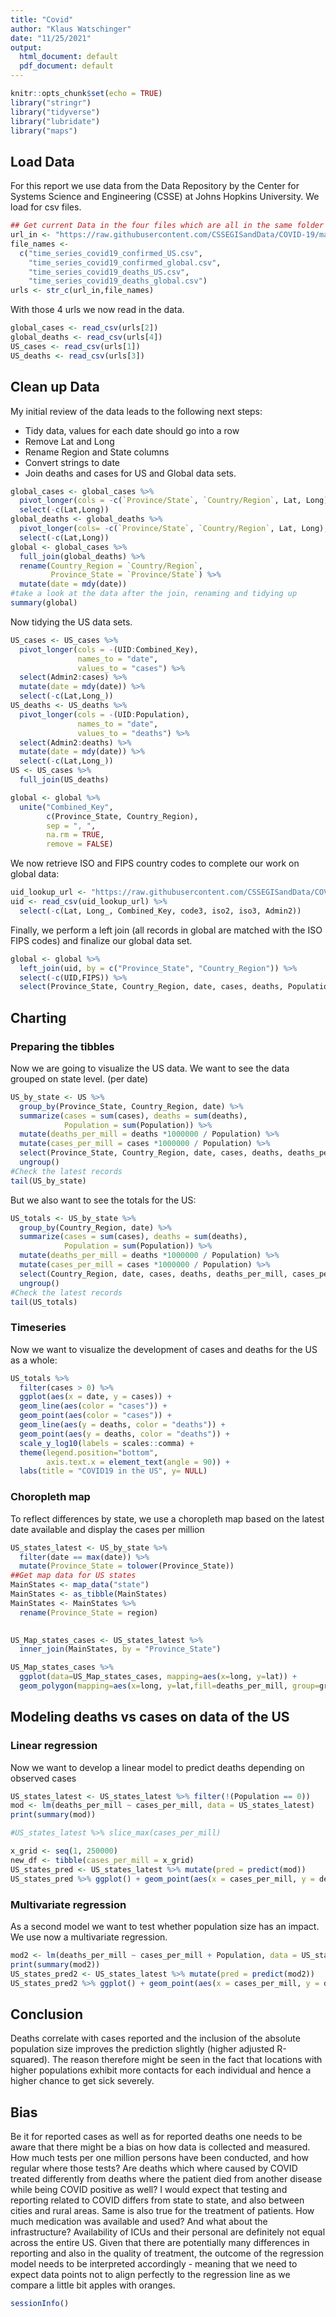 ---
title: "Covid"
author: "Klaus Watschinger"
date: "11/25/2021"
output:
  html_document: default
  pdf_document: default
---

```{r setup, include=FALSE}
knitr::opts_chunk$set(echo = TRUE)
library("stringr")
library("tidyverse")
library("lubridate")
library("maps")
```

## Load Data
For this report we use data from the Data Repository by the Center for Systems Science and Engineering (CSSE) at Johns Hopkins University. We load for csv files.

```{r get_hoskins_data}
## Get current Data in the four files which are all in the same folder
url_in <- "https://raw.githubusercontent.com/CSSEGISandData/COVID-19/master/csse_covid_19_data/csse_covid_19_time_series/"
file_names <-
  c("time_series_covid19_confirmed_US.csv",
    "time_series_covid19_confirmed_global.csv",
    "time_series_covid19_deaths_US.csv",
    "time_series_covid19_deaths_global.csv")
urls <- str_c(url_in,file_names)
```

With those 4 urls we now read in the data.

```{r import_data, message=FALSE}
global_cases <- read_csv(urls[2])
global_deaths <- read_csv(urls[4])
US_cases <- read_csv(urls[1])
US_deaths <- read_csv(urls[3])
```

## Clean up Data
My initial review of the data leads to the following next steps:

* Tidy data, values for each date should go into a row
* Remove Lat and Long
* Rename Region and State columns
* Convert strings to date
* Join deaths and cases for US and Global data sets.

```{r tidy_global_data, messages = FALSE}
global_cases <- global_cases %>%
  pivot_longer(cols = -c(`Province/State`, `Country/Region`, Lat, Long), names_to ="date", values_to = "cases") %>%
  select(-c(Lat,Long))
global_deaths <- global_deaths %>%
  pivot_longer(cols= -c(`Province/State`, `Country/Region`, Lat, Long), names_to ="date", values_to = "deaths") %>%
  select(-c(Lat,Long))
global <- global_cases %>%
  full_join(global_deaths) %>%
  rename(Country_Region = `Country/Region`,
         Province_State = `Province/State`) %>%
  mutate(date = mdy(date))
#take a look at the data after the join, renaming and tidying up
summary(global)
```

Now tidying the US data sets.
```{r tidy_US_Data, messages = FALSE}
US_cases <- US_cases %>%
  pivot_longer(cols = -(UID:Combined_Key),
               names_to = "date",
               values_to = "cases") %>%
  select(Admin2:cases) %>%
  mutate(date = mdy(date)) %>%
  select(-c(Lat,Long_))
US_deaths <- US_deaths %>%
  pivot_longer(cols = -(UID:Population),
               names_to = "date",
               values_to = "deaths") %>%
  select(Admin2:deaths) %>%
  mutate(date = mdy(date)) %>%
  select(-c(Lat,Long_))
US <- US_cases %>%
  full_join(US_deaths)
```
```{r modify_Global }
global <- global %>%
  unite("Combined_Key",
        c(Province_State, Country_Region),
        sep = ", ",
        na.rm = TRUE,
        remove = FALSE)
```

We now retrieve ISO and FIPS country codes to complete our work on global data:
```{r ISO_FIPS_Codes, messages = FALSE}
uid_lookup_url <- "https://raw.githubusercontent.com/CSSEGISandData/COVID-19/master/csse_covid_19_data/UID_ISO_FIPS_LookUp_Table.csv"
uid <- read_csv(uid_lookup_url) %>%
  select(-c(Lat, Long_, Combined_Key, code3, iso2, iso3, Admin2))
```

Finally, we perform a left join (all records in global are matched with the ISO FIPS codes) and finalize our global data set.
```{r join_global_iso}
global <- global %>%
  left_join(uid, by = c("Province_State", "Country_Region")) %>%
  select(-c(UID,FIPS)) %>%
  select(Province_State, Country_Region, date, cases, deaths, Population, Combined_Key)

```

## Charting
### Preparing the tibbles
Now we are going to visualize the US data. We want to see the data grouped on state level. (per date)
```{r US_by_state, messages = FALSE, warnings = FALSE}
US_by_state <- US %>%
  group_by(Province_State, Country_Region, date) %>%
  summarize(cases = sum(cases), deaths = sum(deaths),
            Population = sum(Population)) %>%
  mutate(deaths_per_mill = deaths *1000000 / Population) %>%
  mutate(cases_per_mill = cases *1000000 / Population) %>%
  select(Province_State, Country_Region, date, cases, deaths, deaths_per_mill, cases_per_mill, Population) %>%
  ungroup()
#Check the latest records
tail(US_by_state)
```
But we also want to see the totals for the US:
```{r US_totals, messages = FALSE}
US_totals <- US_by_state %>%
  group_by(Country_Region, date) %>%
  summarize(cases = sum(cases), deaths = sum(deaths),
            Population = sum(Population)) %>%
  mutate(deaths_per_mill = deaths *1000000 / Population) %>%
  mutate(cases_per_mill = cases *1000000 / Population) %>%
  select(Country_Region, date, cases, deaths, deaths_per_mill, cases_per_mill, Population) %>%
  ungroup()
#Check the latest records
tail(US_totals)
```

### Timeseries
Now we want to visualize the development of cases and deaths for the US as a whole:
```{r US_Timeseries, messages = FALSE}
US_totals %>%
  filter(cases > 0) %>%
  ggplot(aes(x = date, y = cases)) +
  geom_line(aes(color = "cases")) +
  geom_point(aes(color = "cases")) +
  geom_line(aes(y = deaths, color = "deaths")) +
  geom_point(aes(y = deaths, color = "deaths")) +
  scale_y_log10(labels = scales::comma) +
  theme(legend.position="bottom",
        axis.text.x = element_text(angle = 90)) +
  labs(title = "COVID19 in the US", y= NULL)
```


### Choropleth map
To reflect differences by state, we use a choropleth map based on the latest date available and display the cases per million
```{r Map_states, messages = FALSE}
US_states_latest <- US_by_state %>%
  filter(date == max(date)) %>%
  mutate(Province_State = tolower(Province_State))
##Get map data for US states
MainStates <- map_data("state")
MainStates <- as_tibble(MainStates)
MainStates <- MainStates %>%
  rename(Province_State = region) 
  

US_Map_states_cases <- US_states_latest %>%
  inner_join(MainStates, by = "Province_State") 

US_Map_states_cases %>%
  ggplot(data=US_Map_states_cases, mapping=aes(x=long, y=lat)) +
  geom_polygon(mapping=aes(x=long, y=lat,fill=deaths_per_mill, group=group))

```

## Modeling deaths vs cases on data of the US

### Linear regression
Now we want to develop a linear model to predict deaths depending on observed cases
```{r Linear_Model, messages = FALSE}
US_states_latest <- US_states_latest %>% filter(!(Population == 0))
mod <- lm(deaths_per_mill ~ cases_per_mill, data = US_states_latest)
print(summary(mod))

#US_states_latest %>% slice_max(cases_per_mill)

x_grid <- seq(1, 250000)
new_df <- tibble(cases_per_mill = x_grid)
US_states_pred <- US_states_latest %>% mutate(pred = predict(mod))
US_states_pred %>% ggplot() + geom_point(aes(x = cases_per_mill, y = deaths_per_mill),color="blue") + geom_point(aes(x = cases_per_mill, y = pred), color = "red")
```

### Multivariate regression
As a second model we want to test whether population size has an impact. We use now a multivariate regression.
```{r Logistic_Regression, messages = FALSE}
mod2 <- lm(deaths_per_mill ~ cases_per_mill + Population, data = US_states_latest)
print(summary(mod2))
US_states_pred2 <- US_states_latest %>% mutate(pred = predict(mod2))
US_states_pred2 %>% ggplot() + geom_point(aes(x = cases_per_mill, y = deaths_per_mill),color="blue") + geom_point(aes(x = cases_per_mill, y = pred), color = "red")

```

## Conclusion
Deaths correlate with cases reported and the inclusion of the absolute population size improves the prediction slightly (higher adjusted R-squared). The reason therefore might be seen in the fact that locations with higher populations exhibit more contacts for each individual and hence a higher chance to get sick severely. 

## Bias
Be it for reported cases as well as for reported deaths one needs to be aware that there might be a bias on how data is collected and measured. How much tests per one million persons have been conducted, and how regular where those tests? Are deaths which where caused by COVID treated differently from deaths where the patient died from another disease while being COVID positive as well? I would expect that testing and reporting related to COVID differs from state to state, and also between cities and rural areas. Same is also true for the treatment of patients. How much medication was available and used? And what about the infrastructure? Availability of ICUs and their personal are definitely not equal across the entire US. Given that there are potentially many differences in reporting and also in the quality of treatment, the outcome of the regression model needs to be interpreted accordingly - meaning that we need to expect data points not to align perfectly to the regression line as we compare a little bit apples with oranges.

```{r session}
sessionInfo()
```